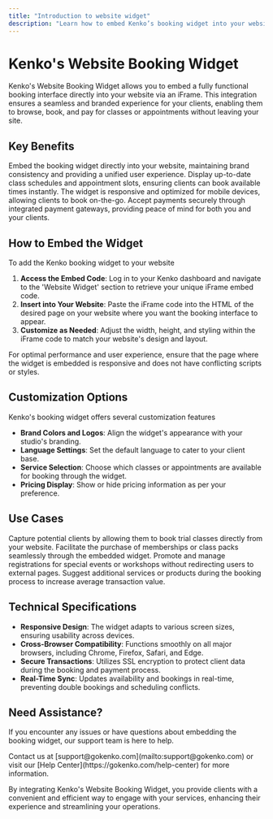 ```yaml
---
title: "Introduction to website widget"
description: "Learn how to embed Kenko’s booking widget into your website using an iFrame for seamless, on-brand scheduling."
---
```


# Kenko's Website Booking Widget

Kenko's Website Booking Widget allows you to embed a fully functional booking interface directly into your website via an iFrame. This integration ensures a seamless and branded experience for your clients, enabling them to browse, book, and pay for classes or appointments without leaving your site.

## Key Benefits

<CardGroup cols="2">
  <Card title="Seamless Integration" icon="link">
    Embed the booking widget directly into your website, maintaining brand consistency and providing a unified user experience.
  </Card>
  <Card title="Real-Time Availability" icon="calendar-check">
    Display up-to-date class schedules and appointment slots, ensuring clients can book available times instantly.
  </Card>
  <Card title="Mobile-Friendly Design" icon="mobile">
    The widget is responsive and optimized for mobile devices, allowing clients to book on-the-go.
  </Card>
  <Card title="Secure Payments" icon="lock">
    Accept payments securely through integrated payment gateways, providing peace of mind for both you and your clients.
  </Card>
</CardGroup>

## How to Embed the Widget

To add the Kenko booking widget to your website

1. **Access the Embed Code**: Log in to your Kenko dashboard and navigate to the 'Website Widget' section to retrieve your unique iFrame embed code.
2. **Insert into Your Website**: Paste the iFrame code into the HTML of the desired page on your website where you want the booking interface to appear.
3. **Customize as Needed**: Adjust the width, height, and styling within the iFrame code to match your website's design and layout.

<Note>
  For optimal performance and user experience, ensure that the page where the widget is embedded is responsive and does not have conflicting scripts or styles.
</Note>

## Customization Options

Kenko's booking widget offers several customization features

- **Brand Colors and Logos**: Align the widget's appearance with your studio's branding.
- **Language Settings**: Set the default language to cater to your client base.
- **Service Selection**: Choose which classes or appointments are available for booking through the widget.
- **Pricing Display**: Show or hide pricing information as per your preference.

## Use Cases

<AccordionGroup>
  <Accordion title="Lead Conversion" icon="user-plus">
    Capture potential clients by allowing them to book trial classes directly from your website.
  </Accordion>
  <Accordion title="Membership Sales" icon="credit-card">
    Facilitate the purchase of memberships or class packs seamlessly through the embedded widget.
  </Accordion>
  <Accordion title="Event Registrations" icon="calendar-days">
    Promote and manage registrations for special events or workshops without redirecting users to external pages.
  </Accordion>
  <Accordion title="Upselling Opportunities" icon="arrow-up-right-dots">
    Suggest additional services or products during the booking process to increase average transaction value.
  </Accordion>
</AccordionGroup>

## Technical Specifications

- **Responsive Design**: The widget adapts to various screen sizes, ensuring usability across devices.
- **Cross-Browser Compatibility**: Functions smoothly on all major browsers, including Chrome, Firefox, Safari, and Edge.
- **Secure Transactions**: Utilizes SSL encryption to protect client data during the booking and payment process.
- **Real-Time Sync**: Updates availability and bookings in real-time, preventing double bookings and scheduling conflicts.

## Need Assistance?

If you encounter any issues or have questions about embedding the booking widget, our support team is here to help.

<Note>
  Contact us at [support@gokenko.com](mailto:support@gokenko.com) or visit our [Help Center](https://gokenko.com/help-center) for more information.
</Note>

By integrating Kenko's Website Booking Widget, you provide clients with a convenient and efficient way to engage with your services, enhancing their experience and streamlining your operations.